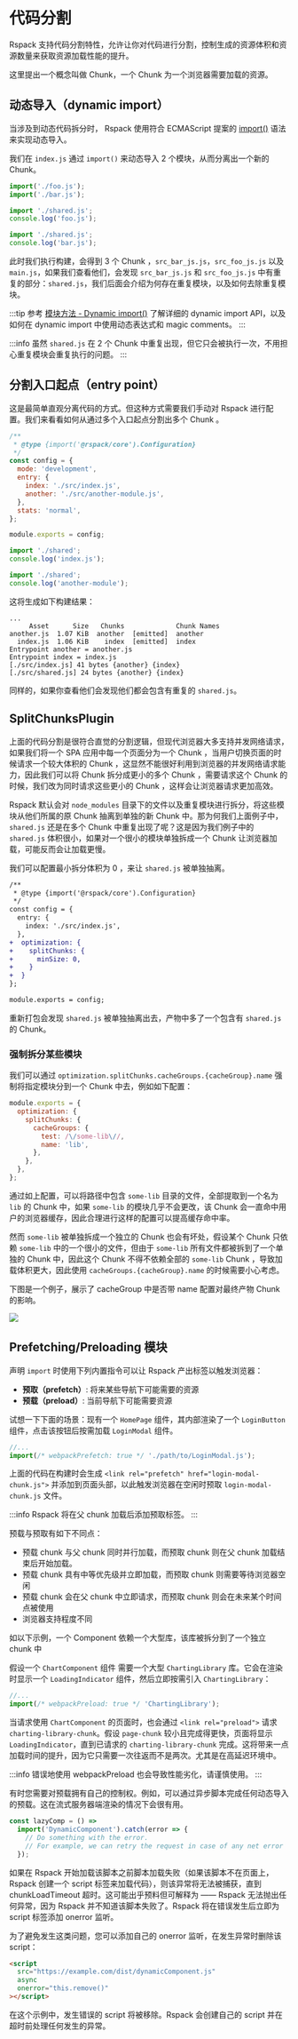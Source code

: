 
<WebpackLicense from="https://webpack.docschina.org/guides/code-splitting/" />

# 代码分割

Rspack 支持代码分割特性，允许让你对代码进行分割，控制生成的资源体积和资源数量来获取资源加载性能的提升。

这里提出一个概念叫做 Chunk，一个 Chunk 为一个浏览器需要加载的资源。

## 动态导入（dynamic import）

当涉及到动态代码拆分时， Rspack 使用符合 ECMAScript 提案的 [import()](https://developer.mozilla.org/en-US/docs/Web/JavaScript/Reference/Operators/import) 语法来实现动态导入。

我们在 `index.js` 通过 `import()` 来动态导入 2 个模块，从而分离出一个新的 Chunk。

```js title=index.js
import('./foo.js');
import('./bar.js');
```

```js title=foo.js
import './shared.js';
console.log('foo.js');
```

```js title=bar.js
import './shared.js';
console.log('bar.js');
```

此时我们执行构建，会得到 3 个 Chunk ，`src_bar_js.js`，`src_foo_js.js` 以及 `main.js`，如果我们查看他们，会发现 `src_bar_js.js` 和 `src_foo_js.js` 中有重复的部分：`shared.js`，我们后面会介绍为何存在重复模块，以及如何去除重复模块。

:::tip
参考 [模块方法 - Dynamic import()](/api/runtime-api/module-methods#dynamic-import) 了解详细的 dynamic import API，以及如何在 dynamic import 中使用动态表达式和 magic comments。
:::

:::info
虽然 `shared.js` 在 2 个 Chunk 中重复出现，但它只会被执行一次，不用担心重复模块会重复执行的问题。
:::

## 分割入口起点（entry point）

这是最简单直观分离代码的方式。但这种方式需要我们手动对 Rspack 进行配置。我们来看看如何从通过多个入口起点分割出多个 Chunk 。

```js title=rspack.config.js
/**
 * @type {import('@rspack/core').Configuration}
 */
const config = {
  mode: 'development',
  entry: {
    index: './src/index.js',
    another: './src/another-module.js',
  },
  stats: 'normal',
};

module.exports = config;
```

```js title=index.js
import './shared';
console.log('index.js');
```

```js title=another-module.js
import './shared';
console.log('another-module');
```

这将生成如下构建结果：

```
...
     Asset      Size   Chunks             Chunk Names
another.js  1.07 KiB  another  [emitted]  another
  index.js  1.06 KiB    index  [emitted]  index
Entrypoint another = another.js
Entrypoint index = index.js
[./src/index.js] 41 bytes {another} {index}
[./src/shared.js] 24 bytes {another} {index}
```

同样的，如果你查看他们会发现他们都会包含有重复的 `shared.js`。

## SplitChunksPlugin

上面的代码分割是很符合直觉的分割逻辑，但现代浏览器大多支持并发网络请求，如果我们将一个 SPA 应用中每一个页面分为一个 Chunk ，当用户切换页面的时候请求一个较大体积的 Chunk ，这显然不能很好利用到浏览器的并发网络请求能力，因此我们可以将 Chunk 拆分成更小的多个 Chunk ，需要请求这个 Chunk 的时候，我们改为同时请求这些更小的 Chunk ，这样会让浏览器请求更加高效。

Rspack 默认会对 `node_modules` 目录下的文件以及重复模块进行拆分，将这些模块从他们所属的原 Chunk 抽离到单独的新 Chunk 中。那为何我们上面例子中，`shared.js` 还是在多个 Chunk 中重复出现了呢？这是因为我们例子中的 `shared.js` 体积很小，如果对一个很小的模块单独拆成一个 Chunk 让浏览器加载，可能反而会让加载更慢。

我们可以配置最小拆分体积为 0 ，来让 `shared.js` 被单独抽离。

```diff title=rspack.config.js
/**
 * @type {import('@rspack/core').Configuration}
 */
const config = {
  entry: {
    index: './src/index.js',
  },
+  optimization: {
+    splitChunks: {
+      minSize: 0,
+    }
+  }
};

module.exports = config;
```

重新打包会发现 `shared.js` 被单独抽离出去，产物中多了一个包含有 `shared.js` 的 Chunk。

### 强制拆分某些模块

我们可以通过 `optimization.splitChunks.cacheGroups.{cacheGroup}.name` 强制将指定模块分到一个 Chunk 中去，例如如下配置：

```js title=rspack.config.js
module.exports = {
  optimization: {
    splitChunks: {
      cacheGroups: {
        test: /\/some-lib\//,
        name: 'lib',
      },
    },
  },
};
```

通过如上配置，可以将路径中包含 `some-lib` 目录的文件，全部提取到一个名为 `lib` 的 Chunk 中，如果 `some-lib` 的模块几乎不会更改，该 Chunk 会一直命中用户的浏览器缓存，因此合理进行这样的配置可以提高缓存命中率。

然而 `some-lib` 被单独拆成一个独立的 Chunk 也会有坏处，假设某个 Chunk 只依赖 `some-lib` 中的一个很小的文件，但由于 `some-lib` 所有文件都被拆到了一个单独的 Chunk 中，因此这个 Chunk 不得不依赖全部的 `some-lib` Chunk ，导致加载体积更大，因此使用 `cacheGroups.{cacheGroup}.name` 的时候需要小心考虑。

下图是一个例子，展示了 cacheGroup 中是否带 name 配置对最终产物 Chunk 的影响。

![](https://assets.rspack.dev/rspack/assets/rspack-splitchunks-name-explain.png)

## Prefetching/Preloading 模块

声明 `import` 时使用下列内置指令可以让 Rspack 产出标签以触发浏览器：

- **预取（prefetch）**: 将来某些导航下可能需要的资源
- **预载（preload）**: 当前导航下可能需要资源

试想一下下面的场景：现有一个 `HomePage` 组件，其内部渲染了一个 `LoginButton` 组件，点击该按钮后按需加载 `LoginModal` 组件。

```js title=LoginButton.js
//...
import(/* webpackPrefetch: true */ './path/to/LoginModal.js');
```

上面的代码在构建时会生成 `<link rel="prefetch" href="login-modal-chunk.js">` 并添加到页面头部，以此触发浏览器在空闲时预取 `login-modal-chunk.js` 文件。

:::info
Rspack 将在父 chunk 加载后添加预取标签。
:::

预载与预取有如下不同点：

- 预载 chunk 与父 chunk 同时并行加载，而预取 chunk 则在父 chunk 加载结束后开始加载。
- 预载 chunk 具有中等优先级并立即加载，而预取 chunk 则需要等待浏览器空闲
- 预载 chunk 会在父 chunk 中立即请求，而预取 chunk 则会在未来某个时间点被使用
- 浏览器支持程度不同

如以下示例，一个 Component 依赖一个大型库，该库被拆分到了一个独立 chunk 中

假设一个 `ChartComponent` 组件 需要一个大型 `ChartingLibrary` 库。它会在渲染时显示一个 `LoadingIndicator` 组件，然后立即按需引入 `ChartingLibrary`：

```js title=ChartComponent.js
//...
import(/* webpackPreload: true */ 'ChartingLibrary');
```

当请求使用 `ChartComponent` 的页面时，也会通过 `<link rel="preload">` 请求 `charting-library-chunk`。假设 `page-chunk` 较小且完成得更快，页面将显示`LoadingIndicator`，直到已请求的 `charting-library-chunk` 完成。这将带来一点加载时间的提升，因为它只需要一次往返而不是两次。尤其是在高延迟环境中。

:::info
错误地使用 webpackPreload 也会导致性能劣化，请谨慎使用。
:::

有时您需要对预载拥有自己的控制权。例如，可以通过异步脚本完成任何动态导入的预载。这在流式服务器端渲染的情况下会很有用。

```js
const lazyComp = () =>
  import('DynamicComponent').catch(error => {
    // Do something with the error.
    // For example, we can retry the request in case of any net error
  });
```

如果在 Rspack 开始加载该脚本之前脚本加载失败（如果该脚本不在页面上，Rspack 创建一个 script 标签来加载代码），则该异常将无法被捕获，直到 chunkLoadTimeout 超时。这可能出乎预料但可解释为 —— Rspack 无法抛出任何异常，因为 Rspack 并不知道该脚本失败了。Rspack 将在错误发生后立即为 script 标签添加 onerror 监听。

为了避免发生这类问题，您可以添加自己的 onerror 监听，在发生异常时删除该 script：

```html
<script
  src="https://example.com/dist/dynamicComponent.js"
  async
  onerror="this.remove()"
></script>
```

在这个示例中，发生错误的 script 将被移除。Rspack 会创建自己的 script 并在超时前处理任何发生的异常。
